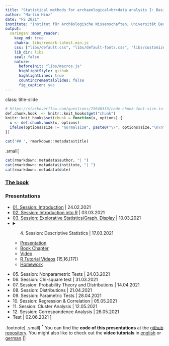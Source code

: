 ```yaml
---
title: "Statistical methods for archaeological<br>data analysis I: Basic methods"
author: "Martin Hinz"
date: "FS 2021"
institute: "Institut für Archäologische Wissenschaften, Universität Bern"
output:
  xaringan::moon_reader:
    keep_md: true
    chakra: libs/remark-latest.min.js
    css: ["libs/default.css", "libs/default-fonts.css", "libs/customize.css"]
    lib_dir: libs
    seal: false
    nature:
      beforeInit: "libs/macros.js"
      highlightStyle: github
      highlightLines: true
      countIncrementalSlides: false
      fig_caption: yes
---
```

class: title-slide
```r
# https://stackoverflow.com/questions/25646333/code-chunk-font-size-in-rmarkdown-with-knitr-and-latex
def.chunk.hook  <- knitr::knit_hooks$get("chunk")
knitr::knit_hooks$set(chunk = function(x, options) {
  x <- def.chunk.hook(x, options)
  ifelse(options$size != "normalsize", paste0("\\", options$size,"\n\n", x, "\n\n \\normalsize"), x)
})
```

```r
cat('## ', rmarkdown::metadata$title)
```
.small[
```r
cat(rmarkdown::metadata$author, "| ")
cat(rmarkdown::metadata$institute, "| ")
cat(rmarkdown::metadata$date)
```

### [The book](book/preface.html)

### Presentations

- [01. Session: Introduction](01_session/session_1_introduction.html) | 24.02.2021
- [02. Session: Introduction into R](02_session/index.html) | 03.03.2021
- [03. Session: Explorative Statistics/Graph. Display](03_session/index.html) | 10.03.2021
- <details markdown=1><summary>04. Session: Descriptive Statistics | 17.03.2021</summary>
  - [Presentation](04_session/index.html)
  - [Book Chapter](book/descriptive-statistics.html)
  - [Video](https://tube.switch.ch/videos/yDLbBcbEWD)
  - [R Tutorial Videos](http://vitutr.archaeological.science/categories/Statistical+methods+for+archaeological+data+analysis+I+2019/index.html) (15,16,[17])
  - [Homework](04_session/homework_04.html)
 
</details>
- 05\. Session: Nonparametric Tests | 24.03.2021
- 06\. Session: Chi-square test | 31.03.2021
- 07\. Session: Probability Theory and Distributions | 14.04.2021
- 08\. Session: Distributions | 21.04.2021
- 09\. Session: Parametric Tests | 28.04.2021
- 10\. Session: Regression & Correlation | 05.05.2021
- 11\. Session: Cluster Analysis | 12.05.2021
- 12\. Session: Correspondence Analysis | 26.05.2021
- Test | 02.06.2021
]

.footnote[
.small[
<sup>\*</sup> You can find the **code of this presentations** at the [github repository](https://github.com/MartinHinz/smada2021). You might also like to check out the **video tutorials** in [english](https://tube.switch.ch/channels/b191ef92) or [german](http://vitutr.archaeological.science/).
]
]